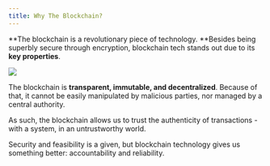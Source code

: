```yaml
---
title: Why The Blockchain?
---
```


**The blockchain is a revolutionary piece of technology. **Besides being superbly secure through encryption, blockchain tech stands out due to its **key properties**.

![](/assets/2.jpg)

The blockchain is **transparent, immutable, and decentralized**. Because of that, it cannot be easily manipulated by malicious parties, nor managed by a central authority.

As such, the blockchain allows us to trust the authenticity of transactions - with a <Nutshell children="trustless" glossaryEntry="content/glossary/trustless.mdx" /> system, in an untrustworthy world.

Security and feasibility is a given, but blockchain technology gives us something better: accountability and reliability.
